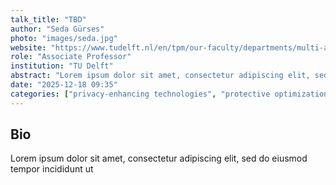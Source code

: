 ```yaml
---
talk_title: "TBD"
author: "Seda Gürses"
photo: "images/seda.jpg"
website: "https://www.tudelft.nl/en/tpm/our-faculty/departments/multi-actor-systems/people/associate-professors/dr-fs-seda-gurses"
role: "Associate Professor"
institution: "TU Delft"
abstract: "Lorem ipsum dolor sit amet, consectetur adipiscing elit, sed do eiusmod tempor incididunt ut"
date: "2025-12-18 09:35"
categories: ["privacy-enhancing technologies", "protective optimization technologies", "computational infrastructures"]
---
```


## Bio
Lorem ipsum dolor sit amet, consectetur adipiscing elit, sed do eiusmod tempor incididunt ut